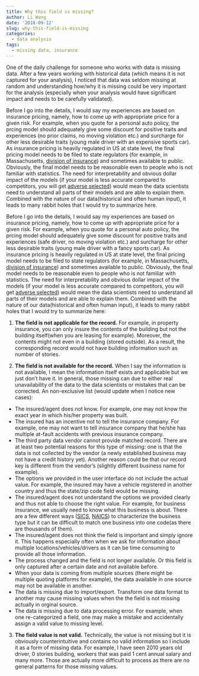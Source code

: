 ```yaml
---
title: Why this field is missing?
author: Li Wang
date: '2018-09-12'
slug: why-this-field-is-missing
categories:
  - data analysis
tags:
  - missing data, insurance
---
```


One of the daily challenge for someone who works with data is missing data. After a few years working with historical data (which means it is not captured for your analysis), I noticed that data was seldom missing at random and understanding how/why it is missing could be very important for the analysis (especially when your analysis would have significant impact and needs to be carefully validated).

Before I go into the details, I would say my experiences are based on insurance pricing, namely, how to come up with appropriate price for a given risk. For example, when you quote for a personal auto policy, the prcing model should adequately give some discount for positive traits and experiences (no prior claims, no moving violation etc.) and surcharge for other less desirable traits (young male driver with an expensive sports car). As insurance pricing is heavily regulated in US at state level, the final pricing model needs to be filed to state regulators (for example, in Massachusetts, [division of insurance](https://www.mass.gov/orgs/division-of-insurance)) and sometimes available to public. Obviously, the final model needs to be reasonable even to people who is not familiar with statistics. The need for interpretability and obvious dollar impact of the models (if your model is less accurate compared to competitors, you will get [adverse selected](https://en.wikipedia.org/wiki/Adverse_selection#Insurance)) would mean the data scientists need to understand all parts of their models and are able to explain them. Combined with the nature of our data(historical and often human input), it leads to many rabbit holes that I would try to summarize here. 

Before I go into the details, I would say my experiences are based on insurance pricing, namely, how to come up with appropriate price for a given risk. For example, when you quote for a personal auto policy, the prcing model should adequately give some discount for positive traits and experiences (safe driver, no moving violation etc.) and surcharge for other less desirable traits (young male driver with a fancy sports car). As insurance pricing is heavily regulated in US at state level, the final pricing model needs to be filed to state regulators (for example, in Massachusetts, [division of insurance](https://www.mass.gov/orgs/division-of-insurance)) and sometimes available to public. Obviously, the final model needs to be reasonable even to people who is not familiar with statistics. The need for interpretability and obvious dollar impact of the models (if your model is less accurate compared to competitors, you will get [adverse selected](https://en.wikipedia.org/wiki/Adverse_selection#Insurance)) would mean the data scientists need to understand all parts of their models and are able to explain them. Combined with the nature of our data(historical and often human input), it leads to many rabbit holes that I would try to summarize here:

1. **The field is not applicable for the record.** For example, in property insurance, you can only insure the contents of the building but not the building itself(when you are leasing for example). Moreover, the contents might not even in a building (stored outside). As a result, the corresponding record would not have building information such as number of stories.

2. **The field is not available for the record.** When I say the information is not available, I mean the information itself exists and applicable but we just don't have it. In general, those missing can due to either real unavailability of the data to the data scientists or mistakes that can be corrected. An non-exclusive list (would update when I notice new cases):
  + The insured/agent does not know. For example, one may not know the exact year in which his/her property was built. 
  + The insured has an incentive not to tell the insurance company. For example, one may not want to tell insurance company that he/she has multiple at-fault accidents with previous insurance company.
  + The third party data vendor cannot provide matched record. There are at least two potential reasons for this type of missing: one is that the data is not collected by the vendor (a newly established business may not have a credit history yet). Another reason could be that our record key is different from the vendor's (slightly different business name for example).
  + The options we provided in the user interface do not include the actual value. For example, the insured may have a vehicle registered in another country and thus the state/zip code field would be missing. 
  + The insured/agent does not understand the options we provided clearly and thus not able to choose the right value. For example, for business insurance, we usually need to know what this business is about. There are a few different ways ([SICS](https://www.osha.gov/pls/imis/sic_manual.html), [NAICS](https://www.census.gov/eos/www/naics/)) to characterize the business type but it can be difficult to match one business into one code(as there are thousands of them).  
  + The insured/agent does not think the field is important and simply ignore it. This happens especially often when we ask for information about multiple locations/vehicles/drivers as it can be time consuming to provide all those information.
  + The process changed and the field is not longer available. Or this field is only captured after a certain date and not available before. 
  + When your data is coming from multiple sources (there might be multiple quoting platforms for example), the data available in one source may not be available in another. 
  + The data is missing due to import/export. Transform one data format to another may cause missing values when the the field is not missing actually in orginal source. 
  + The data is missing due to data processing error. For example, when one re-categorized a field, one may make a mistake and accidentally assign a valid value to missing level.

3. **The field value is not valid.** Technically, the value is not missing but it is obviously counterintuitive and contains no valid information so I include it as a form of missing data. For example, I have seen 2010 years old driver, 0 stories building, workers that was paid 1 cent annual salary and many more. Those are actually more difficult to process as there are no general patterns for those missing values. 




